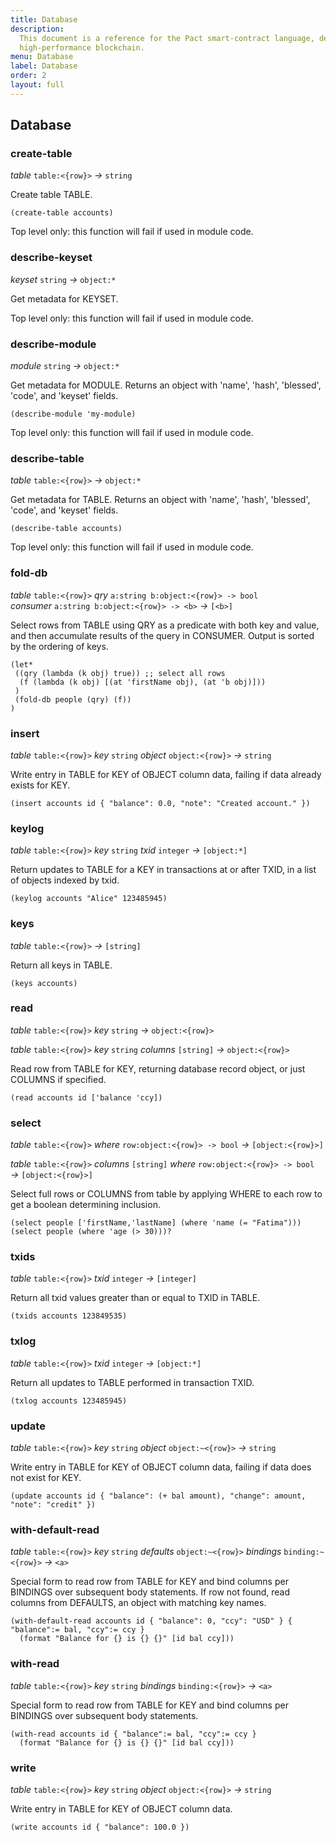 ```yaml
---
title: Database
description:
  This document is a reference for the Pact smart-contract language, designed for correct, transactional execution on a
  high-performance blockchain.
menu: Database
label: Database
order: 2
layout: full
---
```


## Database

### create-table

_table_&nbsp;`table:<{row}>` _&rarr;_&nbsp;`string`

Create table TABLE.

```pact
(create-table accounts)
```

Top level only: this function will fail if used in module code.

### describe-keyset

_keyset_&nbsp;`string` _&rarr;_&nbsp;`object:*`

Get metadata for KEYSET.

Top level only: this function will fail if used in module code.

### describe-module

_module_&nbsp;`string` _&rarr;_&nbsp;`object:*`

Get metadata for MODULE. Returns an object with 'name', 'hash', 'blessed', 'code', and 'keyset' fields.

```pact
(describe-module 'my-module)
```

Top level only: this function will fail if used in module code.

### describe-table

_table_&nbsp;`table:<{row}>` _&rarr;_&nbsp;`object:*`

Get metadata for TABLE. Returns an object with 'name', 'hash', 'blessed', 'code', and 'keyset' fields.

```pact
(describe-table accounts)
```

Top level only: this function will fail if used in module code.

### fold-db

_table_&nbsp;`table:<{row}>` _qry_&nbsp;`a:string b:object:<{row}> -> bool`
_consumer_&nbsp;`a:string b:object:<{row}> -> <b>` _&rarr;_&nbsp;`[<b>]`

Select rows from TABLE using QRY as a predicate with both key and value, and then accumulate results of the query in
CONSUMER. Output is sorted by the ordering of keys.

```pact
(let*
 ((qry (lambda (k obj) true)) ;; select all rows
  (f (lambda (k obj) [(at 'firstName obj), (at 'b obj)]))
 )
 (fold-db people (qry) (f))
)
```

### insert

_table_&nbsp;`table:<{row}>` _key_&nbsp;`string` _object_&nbsp;`object:<{row}>` _&rarr;_&nbsp;`string`

Write entry in TABLE for KEY of OBJECT column data, failing if data already exists for KEY.

```pact
(insert accounts id { "balance": 0.0, "note": "Created account." })
```

### keylog

_table_&nbsp;`table:<{row}>` _key_&nbsp;`string` _txid_&nbsp;`integer` _&rarr;_&nbsp;`[object:*]`

Return updates to TABLE for a KEY in transactions at or after TXID, in a list of objects indexed by txid.

```pact
(keylog accounts "Alice" 123485945)
```

### keys

_table_&nbsp;`table:<{row}>` _&rarr;_&nbsp;`[string]`

Return all keys in TABLE.

```pact
(keys accounts)
```

### read

_table_&nbsp;`table:<{row}>` _key_&nbsp;`string` _&rarr;_&nbsp;`object:<{row}>`

_table_&nbsp;`table:<{row}>` _key_&nbsp;`string` _columns_&nbsp;`[string]` _&rarr;_&nbsp;`object:<{row}>`

Read row from TABLE for KEY, returning database record object, or just COLUMNS if specified.

```pact
(read accounts id ['balance 'ccy])
```

### select

_table_&nbsp;`table:<{row}>` _where_&nbsp;`row:object:<{row}> -> bool` _&rarr;_&nbsp;`[object:<{row}>]`

_table_&nbsp;`table:<{row}>` _columns_&nbsp;`[string]` _where_&nbsp;`row:object:<{row}> -> bool`
_&rarr;_&nbsp;`[object:<{row}>]`

Select full rows or COLUMNS from table by applying WHERE to each row to get a boolean determining inclusion.

```pact
(select people ['firstName,'lastName] (where 'name (= "Fatima")))
(select people (where 'age (> 30)))?
```

### txids

_table_&nbsp;`table:<{row}>` _txid_&nbsp;`integer` _&rarr;_&nbsp;`[integer]`

Return all txid values greater than or equal to TXID in TABLE.

```pact
(txids accounts 123849535)
```

### txlog

_table_&nbsp;`table:<{row}>` _txid_&nbsp;`integer` _&rarr;_&nbsp;`[object:*]`

Return all updates to TABLE performed in transaction TXID.

```pact
(txlog accounts 123485945)
```

### update

_table_&nbsp;`table:<{row}>` _key_&nbsp;`string` _object_&nbsp;`object:~<{row}>` _&rarr;_&nbsp;`string`

Write entry in TABLE for KEY of OBJECT column data, failing if data does not exist for KEY.

```pact
(update accounts id { "balance": (+ bal amount), "change": amount, "note": "credit" })
```

### with-default-read

_table_&nbsp;`table:<{row}>` _key_&nbsp;`string` _defaults_&nbsp;`object:~<{row}>` _bindings_&nbsp;`binding:~<{row}>`
_&rarr;_&nbsp;`<a>`

Special form to read row from TABLE for KEY and bind columns per BINDINGS over subsequent body statements. If row not
found, read columns from DEFAULTS, an object with matching key names.

```pact
(with-default-read accounts id { "balance": 0, "ccy": "USD" } { "balance":= bal, "ccy":= ccy }
  (format "Balance for {} is {} {}" [id bal ccy]))
```

### with-read

_table_&nbsp;`table:<{row}>` _key_&nbsp;`string` _bindings_&nbsp;`binding:<{row}>` _&rarr;_&nbsp;`<a>`

Special form to read row from TABLE for KEY and bind columns per BINDINGS over subsequent body statements.

```pact
(with-read accounts id { "balance":= bal, "ccy":= ccy }
  (format "Balance for {} is {} {}" [id bal ccy]))
```

### write

_table_&nbsp;`table:<{row}>` _key_&nbsp;`string` _object_&nbsp;`object:<{row}>` _&rarr;_&nbsp;`string`

Write entry in TABLE for KEY of OBJECT column data.

```pact
(write accounts id { "balance": 100.0 })
```
